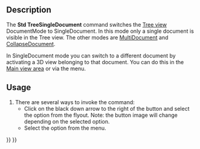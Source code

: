 <languages/>

{{Docnav
|[[Std_TreeRecordSelection|TreeRecordSelection]]
|[[Std_TreeMultiDocument|TreeMultiDocument]]
|[[Std_View_Menu|Std View Menu]]
|IconL=Std_TreeRecordSelection.svg
|IconR=Std_TreeMultiDocument.svg
|IconC=Freecad.svg
}}

{{GuiCommand
|Name=Std TreeSingleDocument
|MenuLocation=View → TreeView actions → Single document
|Workbenches=All
|Version=0.19
|SeeAlso=[[Std_TreeMultiDocument|Std TreeMultiDocument]], [[Std_TreeCollapseDocument|Std TreeCollapseDocument]]
}}

==Description==

The '''Std TreeSingleDocument''' command switches the [[Tree_view|Tree view]] DocumentMode to SingleDocument. In this mode only a single document is visible in the Tree view. The other modes are [[Std_TreeMultiDocument|MultiDocument]] and [[Std_TreeCollapseDocument|CollapseDocument]].

In SingleDocument mode you can switch to a different document by activating a 3D view belonging to that document. You can do this in the [[Main_view_area|Main view area]] or via the {{MenuCommand|Windows}} menu.

==Usage==

# There are several ways to invoke the command:
#* Click on the black down arrow to the right of the {{Button|[[Image:Std_TreeSyncView.svg|16px]]}} button and select the {{MenuCommand|Single document}} option from the flyout. Note: the button image will change depending on the selected option.
#* Select the {{MenuCommand|View → TreeView actions → Single document}} option from the menu.


{{Docnav
|[[Std_TreeRecordSelection|TreeRecordSelection]]
|[[Std_TreeMultiDocument|TreeMultiDocument]]
|[[Std_View_Menu|Std View Menu]]
|IconL=Std_TreeRecordSelection.svg
|IconR=Std_TreeMultiDocument.svg
|IconC=Freecad.svg
}}

{{Std_Base_navi{{#translation:}}}}
{{Userdocnavi{{#translation:}}}}